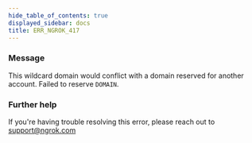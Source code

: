 ```yaml
---
hide_table_of_contents: true
displayed_sidebar: docs
title: ERR_NGROK_417
---
```




### Message

This wildcard domain would conflict with a domain reserved for another account. Failed to reserve `DOMAIN`.

<ErrorDetails error="err_ngrok_417" />

### Further help

If you're having trouble resolving this error, please reach out to [support@ngrok.com](mailto:support@ngrok.com?subject=Help%20with%20ERR_NGROK_417)
